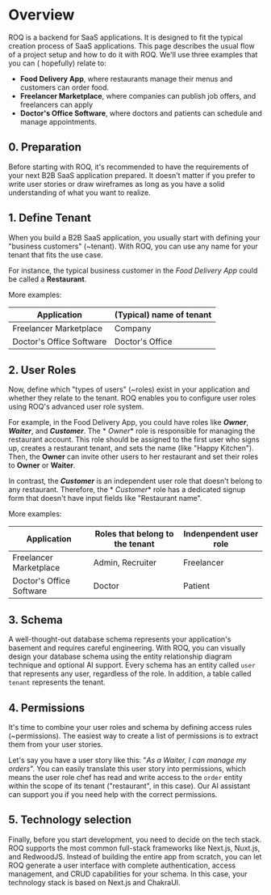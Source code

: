 
# Overview

ROQ is a backend for SaaS applications. It is designed to fit the typical creation process of SaaS applications. This
page describes the usual flow of a project setup and how to do it with ROQ. We'll use three examples that you can (
hopefully) relate to:

* **Food Delivery App**, where restaurants manage their menus and customers can order food.
* **Freelancer Marketplace**, where companies can publish job offers, and freelancers can apply
* **Doctor's Office Software**, where doctors and patients can schedule and manage appointments.

## 0. Preparation

Before starting with ROQ, it's recommended to have the requirements of your next B2B SaaS application prepared. It
doesn't matter if you prefer to write user stories or draw wireframes as long as you have a solid understanding of what
you want to realize.

## 1. Define Tenant

When you build a B2B SaaS application, you usually start with defining your "business customers" (~tenant). With ROQ,
you can
use any name for your tenant that fits the use case.

For instance, the typical business customer in the _Food Delivery App_ could be called a **Restaurant**.

More examples:

| Application              | (Typical) name of tenant |
|--------------------------|--------------------------|
| Freelancer Marketplace   | Company                  |
| Doctor's Office Software | Doctor's Office          |

## 2. User Roles

Now, define which "types of users" (~roles) exist in your application and whether they relate to the tenant. ROQ enables
you to configure user roles using ROQ's advanced user role system.

For example, in the Food Delivery App, you could have roles like **_Owner_**, **_Waiter_**, and **_Customer_**. The *
*_Owner_** role is
responsible for managing the restaurant account. This role should be assigned to the first user who signs up, creates a
restaurant tenant, and sets the name (like "Happy Kitchen"). Then, the **Owner** can invite other users to her
restaurant
and set their roles to **Owner** or **Waiter**.

In contrast, the **_Customer_** is an independent user role that doesn't belong to any restaurant. Therefore, the *
*_Customer_**
role has a dedicated signup form that doesn't have input fields like "Restaurant name".

More examples:

| Application              | Roles that belong to the tenant | Indenpendent user role |
|--------------------------|---------------------------------|------------------------|
| Freelancer Marketplace   | Admin, Recruiter                | Freelancer             |
| Doctor's Office Software | Doctor                          | Patient                |

## 3. Schema

A well-thought-out database schema represents your application's basement and requires careful engineering. With ROQ,
you can visually design your database schema using the entity relationship diagram technique and optional AI support.
Every schema has an entity called `user` that represents any user, regardless of the role. In addition, a table
called `tenant` represents the tenant.

[//]: # (TODO show example schemas)

## 4. Permissions

It's time to combine your user roles and schema by defining access rules (~permissions). The easiest way to create a
list of permissions is to extract them from your user stories.

Let's say you have a user story like this: "_As a Waiter, I can manage my orders_". You can easily translate this user
story into permissions, which means the user role chef has read and write access to the `order` entity within the scope
of its tenant ("restaurant", in this case). Our AI assistant can support you if you need help with the correct
permissions.

[//]: # (TODO show screenshot from AI Assistant)

## 5. Technology selection

Finally, before you start development, you need to decide on the tech stack. ROQ supports the most common full-stack
frameworks like Next.js, Nuxt.js, and RedwoodJS. Instead of building the entire app from scratch, you can let ROQ
generate a user interface with complete authentication, access management, and CRUD capabilities for your schema. In
this case, your technology stack is based on Next.js and ChakraUI.